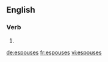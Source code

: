 ==English==

===Verb===
{{head|en}}

# {{en-third-person singular of|espouse}}

[[de:espouses]]
[[fr:espouses]]
[[vi:espouses]]